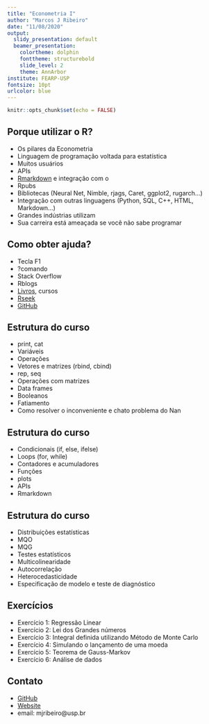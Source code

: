 ```yaml
---
title: "Econometria I"
author: "Marcos J Ribeiro"
date: "11/08/2020"
output:
  slidy_presentation: default
  beamer_presentation:
    colortheme: dolphin
    fonttheme: structurebold
    slide_level: 2
    theme: AnnArbor
institute: FEARP-USP
fontsize: 10pt
urlcolor: blue
---
```


```r
knitr::opts_chunk$set(echo = FALSE)
```

## Porque utilizar o R?

- Os pilares da Econometria
- Linguagem de programação voltada para estatística
- Muitos usuários
- APIs
- [Rmarkdown](https://rmarkdown.rstudio.com/index.html) e integração com o \LaTeX
- Rpubs
- Bibliotecas (Neural Net, Nimble, rjags, Caret, ggplot2, rugarch...)
- Integração com outras linguagens (Python, SQL, C++, HTML, Markdown...)
- Grandes indústrias utilizam
- Sua carreira está ameaçada se você não sabe programar

## Como obter ajuda?

- Tecla F1
- ?comando
- Stack Overflow
- Rblogs
- [Livros](https://bookdown.org/ccolonescu/RPoE4/), cursos 
- [Rseek](https://rseek.org/)
- [GitHub](https://github.com/mj-ribeiro/Econometry) 


## Estrutura do curso

- print, cat
- Variáveis
- Operações
- Vetores e matrizes (rbind, cbind)
- rep, seq
- Operações com matrizes  
- Data frames
- Booleanos
- Fatiamento
- Como resolver o inconveniente e chato problema do Nan



## Estrutura do curso

- Condicionais (if, else, ifelse)
- Loops (for, while)
- Contadores e acumuladores
- Funções
- plots
- APIs
- Rmarkdown


## Estrutura do curso

- Distribuições estatísticas
- MQO
- MQG
- Testes estatísticos
- Multicolinearidade
- Autocorrelação
- Heterocedasticidade
- Especificação de modelo e teste de diagnóstico


## Exercícios 

- Exercício 1: Regressão Linear
- Exercício 2: Lei dos Grandes números
- Exercício 3: Integral definida utilizando Método de Monte Carlo
- Exercício 4: Simulando o lançamento de uma moeda
- Exercício 5: Teorema de Gauss-Markov
- Exercício 6: Análise de dados


## Contato

- [GitHub](https://github.com/mj-ribeiro)   
- [Website](https://mj-ribeiro.github.io/)  
- email: mjribeiro@usp.br



